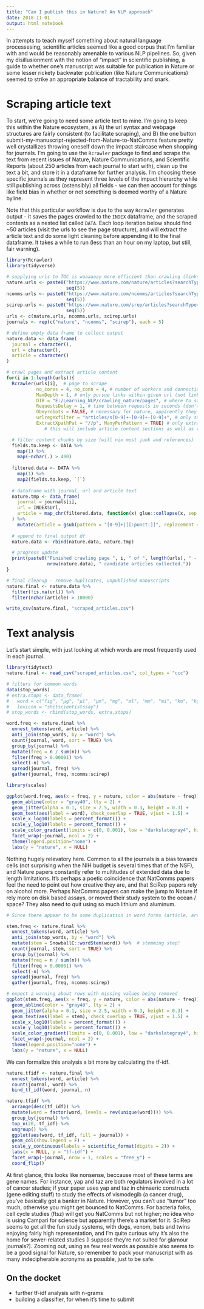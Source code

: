 ---
title: "Can I publish this in Nature? An NLP approach"
date: 2018-11-01
output: html_notebook
---

In attempts to teach myself something about natural language processesing, scientific articles seemed like a good corpus that I'm familiar with and would be reasonably amenable to various NLP pipelines.  So, given my disillusionment with the notion of "impact" in scientific publishing, a guide to whether one's manuscript was suitable for publication in Nature or some lesser rickety backwater publication (like Nature Communications) seemed to strike an appropriate balance of tractability and snark.

# Scraping article text

To start, we're going to need some article text to mine.  I'm going to keep this within the Nature ecosystem, as A) the url syntax and webpage structures are fairly consistent (to facilitate scraping), and B) the one button submit-my-manuscript-rejected-from-Nature-to-NatComms feature pretty well crystallizes throwing oneself down the impact staircase when shopping for journals.  I'm going to use the `Rcrawler` package to find and scrape the text from recent issues of Nature, Nature Communications, and Scientific Reports (about 250 articles from each journal to start with), clean up the text a bit, and store it in a dataframe for further analysis.  I'm choosing these specific journals as they represent three levels of the impact hierarchy while still publishing across (ostensibly) all fields - we can then account for things like field bias in whether or not something is deemed worthy of a Nature byline.

Note that this particular workflow is due to the way `Rcrawler` generates output - it saves the pages crawled to the `INDEX` dataframe, and the scraped contents as a nested list called `DATA`.  Each loop iteration below should find ~50 articles (visit the urls to see the page structure), and will extract the article text and do some light cleaning before appending it to the final dataframe.  It takes a while to run (less than an hour on my laptop, but still, fair warning).

```{r setup, message = FALSE, warning = FALSE}
library(Rcrawler)
library(tidyverse)
```

```{r scraping, eval = FALSE}
# supplying urls to TOC is waaaaaay more efficient than crawling (links out vs. articles ~ 200:1)
nature.urls <- paste0("https://www.nature.com/nature/articles?searchType=journalSearch&sort=PubDate&type=letter&page=",
                      seq(5))
ncomms.urls <- paste0("https://www.nature.com/ncomms/articles?searchType=journalSearch&sort=PubDate&type=article&page=",
                      seq(5))
scirep.urls <- paste0("https://www.nature.com/srep/articles?searchType=journalSearch&sort=PubDate&type=article&page=",
                      seq(5))
urls <- c(nature.urls, ncomms.urls, scirep.urls)
journals <- rep(c("nature", "ncomms", "scirep"), each = 5)

# define empty data frame to collect output
nature.data <- data_frame(
  journal = character(),
  url = character(),
  article = character()
)

# crawl pages and extract article content
for(i in 1:length(urls)){
  Rcrawler(urls[i],  # page to scrape
           no_cores = 4, no_conn = 4, # number of workers and connections to open
           MaxDepth = 1, # only pursue links within given url (not links within linked pages, etc.)
           DIR = "E:/Learning_NLP/crawling_nature/pages", # where to save html and content files
           RequestsDelay = 1, # time between requests in seconds (don't get banned) 
           Obeyrobots = FALSE, # necessary for nature, apparently they don't like crawlers...
           urlregexfilter = "articles/s[0-9]+-[0-9]+-[0-9]+", # only save research articles (no news, corrections, etc.)
           ExtractXpathPat = "//p", ManyPerPattern = TRUE) # only extract para info; 
              # this will include article content sections as well as references and some other noise

  # filter content chunks by size (will nix most junk and references)
  fields.to.keep <- DATA %>%
    map(1) %>%
    map(~nchar(.) > 400)
  
  filtered.data <- DATA %>%
    map(1) %>%
    map2(fields.to.keep, `[`)
  
  # dataframe with journal, url and article text
  nature.tmp <- data_frame(
    journal = journals[i],
    url = INDEX$Url,
    article = map_chr(filtered.data, function(x) glue::collapse(x, sep = " "))
  ) %>%
    mutate(article = gsub(pattern = "[0-9]+|[[:punct:]]", replacement = " ", article))
  
  # append to final output df
  nature.data <- rbind(nature.data, nature.tmp)

  # progress update
  print(paste0("Finished crawling page ", i, " of ", length(urls), " - ", 
               nrow(nature.data), " candidate articles collected."))
}

# final cleanup - remove duplicates, unpublished manuscripts
nature.final <- nature.data %>%
  filter(!is.na(url)) %>%
  filter(nchar(article) > 10000)

write_csv(nature.final, "scraped_articles.csv")
```

# Text analysis

Let's start simple, with just looking at which words are most frequently used in each journal.  

```{r frequency, messages = FALSE, warning = FALSE}
library(tidytext)
nature.final <- read_csv("scraped_articles.csv", col_types = "ccc")

# filters for common words
data(stop_words)
# extra.stops <- data_frame(
#   word = c("fig", "μg", "μl", "μm", "mg", "ml", "mm", "mi", "km", "kg"),
#   lexicon = "shitscientistssay")
# stop_words <- rbind(stop_words, extra.stops)

word.freq <- nature.final %>%
  unnest_tokens(word, article) %>%
  anti_join(stop_words, by = "word") %>%
  count(journal, word, sort = TRUE) %>%
  group_by(journal) %>%
  mutate(freq = n / sum(n)) %>%
  filter(freq > 0.00001) %>%
  select(-n) %>%
  spread(journal, freq) %>%
  gather(journal, freq, ncomms:scirep)

library(scales)

ggplot(word.freq, aes(x = freq, y = nature, color = abs(nature - freq))) +
  geom_abline(color = "gray40", lty = 2) +
  geom_jitter(alpha = 0.1, size = 2.5, width = 0.3, height = 0.3) +
  geom_text(aes(label = word), check_overlap = TRUE, vjust = 1.5) +
  scale_x_log10(labels = percent_format()) +
  scale_y_log10(labels = percent_format()) +
  scale_color_gradient(limits = c(0, 0.001), low = "darkslategray4", high = "gray75") +
  facet_wrap(~journal, ncol = 2) +
  theme(legend.position="none") +
  labs(y = "nature", x = NULL)
```

Nothing hugely relevatory here.  Common to all the journals is a bias towards cells (not surprising when the NIH budget is several times that of the NSF), and Nature papers constantly refer to multitudes of extended data due to length limitations.  It's perhaps a poetic coincidence that NatComms papers feel the need to point out how creative they are, and that SciRep papers rely on alcohol more.  Perhaps NatComms papers can make the jump to Nature if rely more on disk based assays, or moved their study system to the ocean / space?  They also need to quit using so much lithium and aluminum.


```{r stem frequencies, include = FALSE}

# Since there appear to be some duplication in word forms (article, article's) as well as gene name alphabet soup, what do these plots look like if we stem the words first?

stem.freq <- nature.final %>%
  unnest_tokens(word, article) %>%
  anti_join(stop_words, by = "word") %>%
  mutate(stem = SnowballC::wordStem(word)) %>%  # stemming step!
  count(journal, stem, sort = TRUE) %>%
  group_by(journal) %>%
  mutate(freq = n / sum(n)) %>%
  filter(freq > 0.00001) %>%
  select(-n) %>%
  spread(journal, freq) %>%
  gather(journal, freq, ncomms:scirep)

# expect a warning about rows with missing values being removed
ggplot(stem.freq, aes(x = freq, y = nature, color = abs(nature - freq))) +
  geom_abline(color = "gray40", lty = 2) +
  geom_jitter(alpha = 0.1, size = 2.5, width = 0.3, height = 0.3) +
  geom_text(aes(label = stem), check_overlap = TRUE, vjust = 1.5) +
  scale_x_log10(labels = percent_format()) +
  scale_y_log10(labels = percent_format()) +
  scale_color_gradient(limits = c(0, 0.001), low = "darkslategray4", high = "gray75") +
  facet_wrap(~journal, ncol = 2) +
  theme(legend.position="none") +
  labs(y = "nature", x = NULL)
```


We can formalize this analysis a bit more by calculating the tf-idf.

```{r tfidf}
nature.tfidf <- nature.final %>%
  unnest_tokens(word, article) %>%
  count(journal, word) %>%
  bind_tf_idf(word, journal, n)

nature.tfidf %>%
  arrange(desc(tf_idf)) %>%
  mutate(word = factor(word, levels = rev(unique(word)))) %>%
  group_by(journal) %>%
  top_n(20, tf_idf) %>%
  ungroup() %>%
  ggplot(aes(word, tf_idf, fill = journal)) +
  geom_col(show.legend = F) +
  scale_y_continuous(labels = scientific_format(digits = 2)) +
  labs(x = NULL, y = "tf-idf") +
  facet_wrap(~journal, nrow = 1, scales = "free_y") +
  coord_flip()
```

At first glance, this looks like nonsense, beccause most of these terms are gene names.  For instance, yap and taz are both regulators involved in a lot of cancer studies; if your paper uses yap and taz in chimaeric constructs (gene editing stuff) to study the effects of vismodegib (a cancer drug), you've basically got a banker in Nature.  However, you can't use "tumor" too much, otherwise you might get bounced to NatComms.  For bacteria folks, cell cycle studies (ftsz) will get you NatComms but not higher; no idea who is using Campari for science but apparently there's a market for it.  SciRep seems to get all the fun study systems, with dogs, venom, bats and twins enjoying fairly high representation, and I'm quite curious why it's also the home for sewer-related studies (I suppose they're not suited for glamour journals?).  Zooming out, using as few real words as possible also seems to be a good signal for Nature, so remember to pack your manuscript with as many indecipherable acronyms as possible, just to be safe.


## On the docket
* further tf-idf analysis with n-grams
* building a classifier, for when it's time to submit

